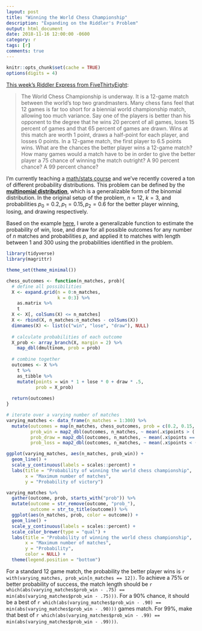 ```yaml
---
layout: post
title: "Winning the World Chess Championship"
description: "Expanding on the Riddler's Problem"
output: html_document
date: 2018-11-16 12:00:00 -0600
category: r
tags: [r]
comments: true
---
```


```r
knitr::opts_chunk$set(cache = TRUE)
options(digits = 4)
```

[This week's Riddler Express from FiveThirtyEight](https://fivethirtyeight.com/features/the-riddler-just-had-to-go-and-reinvent-beer-pong/):

> The World Chess Championship is underway. It is a 12-game match between the world’s top two grandmasters. Many chess fans feel that 12 games is far too short for a biennial world championship match, allowing too much variance.
    Say one of the players is better than his opponent to the degree that he wins 20 percent of all games, loses 15 percent of games and that 65 percent of games are drawn. Wins at this match are worth 1 point, draws a half-point for each player, and losses 0 points. In a 12-game match, the first player to 6.5 points wins.
    What are the chances the better player wins a 12-game match? How many games would a match have to be in order to give the better player a 75 chance of winning the match outright? A 90 percent chance? A 99 percent chance?
    
I'm currently teaching a [math/stats course](https://css18.github.io/) and we've recently covered a ton of different probability distributions. This problem can be defined by the [**multinomial distribution**](https://en.wikipedia.org/wiki/Multinomial_distribution), which is a generalizable form of the binomial distribution. In the original setup of the problem, $n=12$, $k=3$, and probabilities $p_0 = 0.2, p_1 = 0.15, p_2 = 0.6$ for the better player winning, losing, and drawing respectively.

Based on the example [here](https://rpubs.com/JanpuHou/296336), I wrote a generalizable function to estimate the probability of win, lose, and draw for all possible outcomes for any number of $n$ matches and probabilities $p$, and applied it to matches with length between 1 and 300 using the probabilities identified in the problem.

```r
library(tidyverse)
library(magrittr)

theme_set(theme_minimal())
```

```r
chess_outcomes <- function(n_matches, prob){
  # define all possibilities
  X <- expand.grid(n = 0:n_matches,
                   k = 0:3) %>%
    as.matrix %>%
    t
  X <- X[, colSums(X) <= n_matches]
  X <- rbind(X, n_matches:n_matches - colSums(X))
  dimnames(X) <- list(c("win", "lose", "draw"), NULL)
  
  # calculate probabilities of each outcome
  X_prob <- array_branch(X, margin = 2) %>%
    map_dbl(dmultinom, prob = prob)
  
  # combine together
  outcomes <- X %>%
    t %>%
    as_tibble %>%
    mutate(points = win * 1 + lose * 0 + draw * .5,
           prob = X_prob)
  
  return(outcomes)
}
```

```r
# iterate over a varying number of matches
varying_matches <- data_frame(n_matches = 1:300) %>%
  mutate(outcomes = map(n_matches, chess_outcomes, prob = c(0.2, 0.15, 0.65)),
         prob_win = map2_dbl(outcomes, n_matches, ~ mean(.x$points > (.y / 2))),
         prob_draw = map2_dbl(outcomes, n_matches, ~ mean(.x$points == (.y / 2))),
         prob_loss = map2_dbl(outcomes, n_matches, ~ mean(.x$points < (.y / 2))))
```

```r
ggplot(varying_matches, aes(n_matches, prob_win)) +
  geom_line() +
  scale_y_continuous(labels = scales::percent) +
  labs(title = "Probability of winning the world chess championship",
       x = "Maximum number of matches",
       y = "Probability of victory")

varying_matches %>%
  gather(outcome, prob, starts_with("prob")) %>%
  mutate(outcome = str_remove(outcome, "prob_"),
         outcome = str_to_title(outcome)) %>%
  ggplot(aes(n_matches, prob, color = outcome)) +
  geom_line() +
  scale_y_continuous(labels = scales::percent) +
  scale_color_brewer(type = "qual") +
  labs(title = "Probability of winning the world chess championship",
       x = "Maximum number of matches",
       y = "Probability",
       color = NULL) +
  theme(legend.position = "bottom")
```

For a standard 12 game match, the probability the better player wins is `r with(varying_matches, prob_win[n_matches == 12])`. To achieve a 75% or better probability of success, the match length should be `r which(abs(varying_matches$prob_win - .75) == min(abs(varying_matches$prob_win - .75)))`. For a 90% chance, it should be a best of `r which(abs(varying_matches$prob_win - .90) == min(abs(varying_matches$prob_win - .90)))` games match. For 99%, make that best of `r which(abs(varying_matches$prob_win - .99) == min(abs(varying_matches$prob_win - .99)))`.
